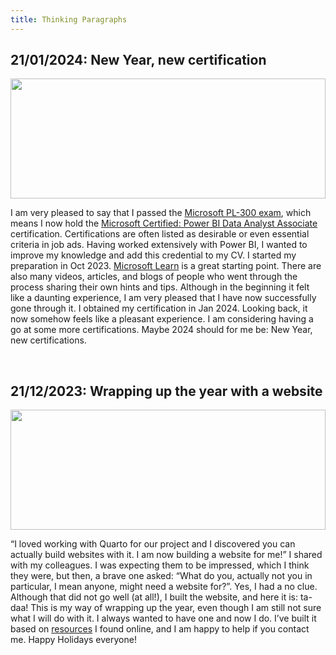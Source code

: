 ```yaml
---
title: Thinking Paragraphs
---
```


## 21/01/2024: New Year, new certification

<img src="carlos-muza-hpjSkU2UYSU-unsplash.jpg" style="height: 2in ; width: 100%; object-fit: contain"/>

I am very pleased to say that I passed the [Microsoft PL-300 exam](https://learn.microsoft.com/en-us/credentials/certifications/exams/pl-300/), which means I now hold the [Microsoft Certified: Power BI Data Analyst Associate](https://learn.microsoft.com/en-us/credentials/certifications/power-bi-data-analyst-associate/) certification. Certifications are often listed as desirable or even essential criteria in job ads. Having worked extensively with Power BI, I wanted to improve my knowledge and add this credential to my CV. I started my preparation in Oct 2023. [Microsoft Learn](https://learn.microsoft.com/en-us/credentials/certifications/exams/pl-300/) is a great starting point. There are also many videos, articles, and blogs of people who went through the process sharing their own hints and tips. Although in the beginning it felt like a daunting experience, I am very pleased that I have now successfully gone through it. I obtained my certification in Jan 2024. Looking back, it now somehow feels like a pleasant experience. I am considering having a go at some more certifications. Maybe 2024 should for me be: New Year, new certifications.   

<br>

## 21/12/2023: Wrapping up the year with a website

<img src="fabian-irsara-67l-QujB14w-unsplash.jpg" style="height: 2in ; width: 100%; object-fit: contain"/>

"I loved working with Quarto for our project and I discovered you can actually build websites with it. I am now building a website for me!" I shared with my colleagues. I was expecting them to be impressed, which I think they were, but then, a brave one asked: "What do you, actually not you in particular, I mean anyone, might need a website for?". Yes, I had a no clue. Although that did not go well (at all!), I built the website, and here it is: ta-daa! This is my way of wrapping up the year, even though I am still not sure what I will do with it. I always wanted to have one and now I do. I've built it based on [resources](https://www.marvinschmitt.com/blog/website-tutorial-quarto/) I found online, and I am happy to help if you contact me. Happy Holidays everyone!

